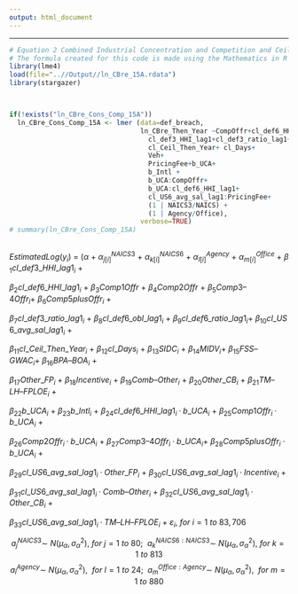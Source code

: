 ```yaml
---
output: html_document
---
```



---
```r
# Equation 2 Combined Industrial Concentration and Competition and Ceiling Breach Size
# The formula created for this code is made using the Mathematics in R Markdown. For more about Mathematics formatting in R Markdown, see my "Mathematics Formatting in R Markdown" file.
library(lme4)
load(file="..//Output//ln_CBre_15A.rdata")
library(stargazer)



if(!exists("ln_CBre_Cons_Comp_15A"))
  ln_CBre_Cons_Comp_15A <- lmer (data=def_breach,
                                 ln_CBre_Then_Year ~CompOffr+cl_def6_HHI_lag1+cl_def6_ratio_lag1+cl_def6_obl_lag1+cl_US6_avg_sal_lag1+
                                   cl_def3_HHI_lag1+cl_def3_ratio_lag1+
                                   cl_Ceil_Then_Year+ cl_Days+
                                   Veh+
                                   PricingFee+b_UCA+
                                   b_Intl +
                                   b_UCA:CompOffr+
                                   b_UCA:cl_def6_HHI_lag1+
                                   cl_US6_avg_sal_lag1:PricingFee+
                                   (1 | NAICS3/NAICS) + 
                                   (1 | Agency/Office),
                                 verbose=TRUE)
# summary(ln_CBre_Cons_Comp_15A)
  
```


$Estimated Log(y_i)~=~(α~+~α^{NAICS3}_{j[i]}~+~α^{NAICS6}_{k[i]}~+~α^{Agency}_{l[i]}~+~α^{Office}_{m[i]}~+~β_{1}cl\_def3\_HHI\_lag1_{i}~+$

$β_{2}cl\_def6\_HHI\_lag1_{i}~+~β_{3}Comp1Offr~+~β_{4}Comp2Offr~+~β_{5}Comp3–4Offr_{i}+~β_{6}Comp5plusOffr_{i}~+$

$β_{7}cl\_def3\_ratio\_lag1_{i}~+~β_8cl\_def6\_obl\_lag1_{i}~+~β_9cl\_def6\_ratio\_lag1_{i}+~β_{10}cl\_US6\_avg\_sal\_lag1_{i}~+$

$β_{11}cl\_Ceil\_Then\_Year_{i}~+~β_{12}cl\_Days_{i}~+~β_{13}SIDC_{i}~+~β_{14}MIDV_{i}+~β_{15}FSS–GWAC_{i}+~β_{16}BPA–BOA_{i}~+$

$β_{17}Other\_FP_{i}~+~β_{18}Incentive_{i}~+~β_{19}Comb–Other_{i}~+~β_{20}Other\_CB_{i}~+~β_{21}TM–LH–FPLOE_{i}~+$

$β_{22}b\_UCA_{i}~+~β_{23}b\_Intl_{i}~+~β_{24}cl\_def6\_HHI\_lag1_{i}·b\_UCA_{i}~+~β_{25}Comp1Offr_{i}·b\_UCA_{i}~+$

$β_{26}Comp2Offr_{i}·b\_UCA_{i}~+~β_{27}Comp3–4Offr_{i}·b\_UCA_{i}+~β_{28}Comp5plusOffr_{i}·b\_UCA_{i}~+$

$β_{29}cl\_US6\_avg\_sal\_lag1_{i}·Other\_FP_{i}~+~β_{30}cl\_US6\_avg\_sal\_lag1_{i}·Incentive_{i}~+$

$β_{31}cl\_US6\_avg\_sal\_lag1_{i}·Comb–Other_{i}~+~β_{32}cl\_US6\_avg\_sal\_lag1_{i}·Other\_CB_{i}~+$

$β_{33}cl\_US6\_avg\_sal\_lag1_{i}·TM–LH–FPLOE_{i}~+~ε_{i},~for~i=  1~to~83,706$

$$a^{NAICS3}_{j}\sim~N(μ_{α},σ^{2}_{α}),~for~j= 1~to~80;~~a^{NAICS6:NAICS3}_{k}\sim~N(μ_{α},σ^{2}_{α}),~for~k= 1~to~813$$
$$a^{Agency}_{l}\sim~N(μ_{α},σ^{2}_{α}),~~for~l= 1~to~24;~~a^{Office:Agency}_{m}\sim~N(μ_{α},σ^{2}_{α}),~~for~m= 1~to~880$$






